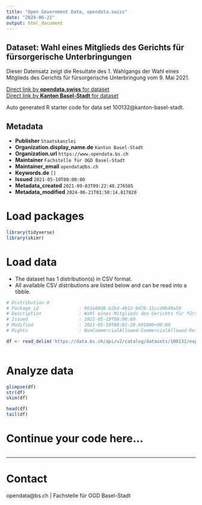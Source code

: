 ```yaml
---
title: "Open Government Data, opendata.swiss"
date: "2024-06-21"
output: html_document
---
```


## Dataset: Wahl eines Mitglieds des Gerichts für fürsorgerische Unterbringungen

Dieser Datensatz zeigt die Resultate des 1. Wahlgangs der Wahl eines Mitglieds des Gerichts für fürsorgerische Unterbringung vom 9. Mai 2021. 

[Direct link by **opendata.swiss** for dataset](https://opendata.swiss/de/dataset/wahl-eines-mitglieds-des-gerichts-fur-fursorgerische-unterbringungen)<br>
[Direct link by **Kanton Basel-Stadt** for dataset](https://data.bs.ch/explore/dataset/100132/)

Auto generated R starter code for data set 100132@kanton-basel-stadt.

## Metadata

- **Publisher** `Staatskanzlei`
- **Organization.display_name.de** `Kanton Basel-Stadt`
- **Organization.url** `https://www.opendata.bs.ch`
- **Maintainer** `Fachstelle für OGD Basel-Stadt`
- **Maintainer_email** `opendata@bs.ch`
- **Keywords.de** `[]`
- **Issued** `2021-05-10T00:00:00`
- **Metadata_created** `2021-09-03T09:22:48.276585`
- **Metadata_modified** `2024-06-21T01:50:14.817820`


# Load packages

```r

library(tidyverse)
library(skimr)

```

# Load data

-   The dataset has 1 distribution(s) in CSV format.
-   All available CSV distributions are listed below and can be read into a tibble.

```r

# Distribution 0
# Package_id               : 961e60d8-b2bd-4b13-9d7b-15ccd9b40a59
# Description              : Wahl eines Mitglieds des Gerichts für fürsorgerische Unterbringungen (csv)
# Issued                   : 2021-05-10T00:00:00
# Modified                 : 2021-05-10T08:02:20.691000+00:00
# Rights                   : NonCommercialAllowed-CommercialAllowed-ReferenceRequired

df <- read_delim('https://data.bs.ch/api/v2/catalog/datasets/100132/exports/csv')



```

# Analyze data

```r

glimpse(df)
str(df)
skim(df)

head(df)
tail(df)

```

# Continue your code here...

```r

```

------------------------------------------------------------------------

# Contact

opendata@bs.ch | Fachstelle für OGD Basel-Stadt
